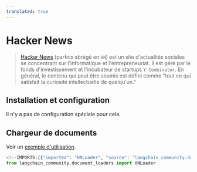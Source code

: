 ```yaml
---
translated: true
---
```


# Hacker News

>[Hacker News](https://en.wikipedia.org/wiki/Hacker_News) (parfois abrégé en `HN`) est un site d'actualités sociales
> se concentrant sur l'informatique et l'entrepreneuriat. Il est géré par le fonds d'investissement et l'incubateur de startups
> `Y Combinator`. En général, le contenu qui peut être soumis est défini comme "tout ce qui satisfait
> la curiosité intellectuelle de quelqu'un."

## Installation et configuration

Il n'y a pas de configuration spéciale pour cela.

## Chargeur de documents

Voir un [exemple d'utilisation](/docs/integrations/document_loaders/hacker_news).

```python
<!--IMPORTS:[{"imported": "HNLoader", "source": "langchain_community.document_loaders", "docs": "https://api.python.langchain.com/en/latest/document_loaders/langchain_community.document_loaders.hn.HNLoader.html", "title": "Hacker News"}]-->
from langchain_community.document_loaders import HNLoader
```
